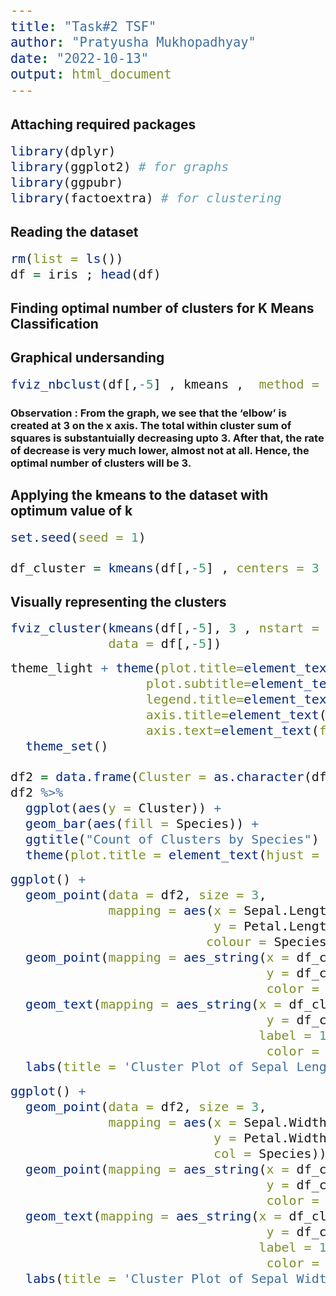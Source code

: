 ---
title: "Task#2 TSF"
author: "Pratyusha Mukhopadhyay"
date: "2022-10-13"
output: html_document
---

<style type="text/css">

body, td {
   font-size: 14px;
}
code.r{
  font-size: 20px;
}
pre {
  font-size: 24px
}
</style>

## Attaching required packages

```{r}
library(dplyr)
library(ggplot2) # for graphs
library(ggpubr)   
library(factoextra) # for clustering
```

## Reading the dataset

```{r}
rm(list = ls())
df = iris ; head(df)
```

## Finding optimal number of clusters for K Means Classification
## Graphical undersanding 

```{r}
fviz_nbclust(df[,-5] , kmeans ,  method = 'wss')
```

### Observation : From the graph, we see that the 'elbow' is created at 3 on the x axis. The total within cluster sum of squares is substantuially decreasing upto 3. After that, the rate of decrease is very much lower, almost not at all. Hence, the optimal number of clusters will be 3.

## Applying the kmeans to the dataset with optimum value of k 

```{r}
set.seed(seed = 1)

df_cluster = kmeans(df[,-5] , centers = 3 , nstart = 10) ; df_cluster
```

## Visually representing the clusters

```{r}
fviz_cluster(kmeans(df[,-5], 3 , nstart = 10) , 
             data = df[,-5])
```

```{r}
theme_light + theme(plot.title=element_text(size=16,hjust=0.5,face='bold'),
                  plot.subtitle=element_text(size=13,hjust=0.9),
                  legend.title=element_text(size=14,face='bold.italic'),
                  axis.title=element_text(face='bold'),
                  axis.text=element_text(face='bold',size=12)) %>% 
  theme_set()

df2 = data.frame(Cluster = as.character(df_cluster$cluster) , df)
df2 %>% 
  ggplot(aes(y = Cluster)) +
  geom_bar(aes(fill = Species)) +
  ggtitle("Count of Clusters by Species") +
  theme(plot.title = element_text(hjust = 0.5))
```

```{r}
ggplot() +
  geom_point(data = df2, size = 3,
             mapping = aes(x = Sepal.Length, 
                           y = Petal.Length, 
                          colour = Species))+
  geom_point(mapping = aes_string(x = df_cluster$centers[, "Sepal.Length"], 
                                  y = df_cluster$centers[, "Petal.Length"]),
                                  color = "red", size = 4) +
  geom_text(mapping = aes_string(x = df_cluster$centers[, "Sepal.Length"], 
                                  y = df_cluster$centers[, "Petal.Length"],
                                 label = 1:3),
                                  color = "black", size = 4)+
  labs(title = 'Cluster Plot of Sepal Length & Petal Length')
```

```{r}
ggplot() +
  geom_point(data = df2, size = 3,
             mapping = aes(x = Sepal.Width, 
                           y = Petal.Width, 
                           col = Species))+
  geom_point(mapping = aes_string(x = df_cluster$centers[, "Sepal.Width"], 
                                  y = df_cluster$centers[, "Petal.Width"]),
                                  color = "red", size = 4) +
  geom_text(mapping = aes_string(x = df_cluster$centers[, "Sepal.Width"], 
                                  y = df_cluster$centers[, "Petal.Width"],
                                 label = 1:3),
                                  color = "black", size = 4)+
  labs(title = 'Cluster Plot of Sepal Width & Petal Width')
```
